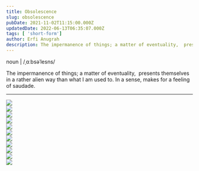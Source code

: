 ```yaml
---
title: Obsolescence
slug: obsolescence
pubDate: 2021-11-02T11:15:00.000Z
updatedDate: 2022-06-13T06:35:07.000Z
tags: [ 'short-form']
author: Erfi Anugrah
description: The impermanence of things; a matter of eventuality,  presents themselves in a rather alien way than what I am used to. In a sense, makes for a feeling of saudade.
---
```


noun | /ˌɑːbsəˈlesns/

The impermanence of things; a matter of eventuality,  presents themselves in a rather alien way than what I am used to. In a sense, makes for a feeling of saudade.

---
<div class="grid grid-cols-1 sm:grid-cols-2 md:grid-cols-3 lg:grid-cols-4 gap-4">
    <div class="col-span-1">
        <a href ="https://erfianugrah.com/content/images/2021/11/120-211005-0001.jpg" class="glightbox3" data-fslightbox="gallery">
            <img src="https://erfianugrah.com/content/images/2021/11/120-211005-0001.jpg" />
        </a>
    </div>
    <div class="col-span-1">
        <a href ="https://erfianugrah.com/content/images/2021/11/120-211005-0002.jpg" class="glightbox3" data-fslightbox="gallery">
            <img src="https://erfianugrah.com/content/images/2021/11/120-211005-0002.jpg" />
        </a>
    </div>
    <div class="col-span-1">
        <a href ="https://erfianugrah.com/content/images/2021/11/120-211005-0004.jpg" class="glightbox3" data-fslightbox="gallery">
            <img src="https://erfianugrah.com/content/images/2021/11/120-211005-0004.jpg" />
        </a>
    </div>
    <div class="col-span-1">
        <a href ="https://erfianugrah.com/content/images/2021/11/120-211005-0006-2.jpg" class="glightbox3" data-fslightbox="gallery">
            <img src="https://erfianugrah.com/content/images/2021/11/120-211005-0006-2.jpg" />
        </a>
    </div>
    <div class="col-span-1">
        <a href ="https://erfianugrah.com/content/images/2021/11/120-211005-0001-2.jpg" class="glightbox3" data-fslightbox="gallery">
            <img src="https://erfianugrah.com/content/images/2021/11/120-211005-0001-2.jpg" />
        </a>
    </div>
    <div class="col-span-1">
        <a href ="https://erfianugrah.com/content/images/2021/11/120-211005-0004-2.jpg" class="glightbox3" data-fslightbox="gallery">
            <img src="https://erfianugrah.com/content/images/2021/11/120-211005-0004-2.jpg" />
        </a>
    </div>
    <div class="col-span-1">
        <a href ="https://erfianugrah.com/content/images/2021/11/120-211005-0002-2.jpg" class="glightbox3" data-fslightbox="gallery">
            <img src="https://erfianugrah.com/content/images/2021/11/120-211005-0002-2.jpg" />
        </a>
    </div>
    <div class="col-span-1">
        <a href ="https://erfianugrah.com/content/images/2021/11/120-211005-0001-3.jpg" class="glightbox3" data-fslightbox="gallery">
            <img src="https://erfianugrah.com/content/images/2021/11/120-211005-0001-3.jpg" />
        </a>
    </div>
    <div class="col-span-1">
        <a href ="https://erfianugrah.com/content/images/2021/11/120-211005-0007.jpg" class="glightbox3" data-fslightbox="gallery">
            <img src="https://erfianugrah.com/content/images/2021/11/120-211005-0007.jpg" />
        </a>
    </div>
    <div class="col-span-1">
        <a href ="https://erfianugrah.com/content/images/2021/11/120-211005-0005-1.jpg" class="glightbox3" data-fslightbox="gallery">
            <img src="https://erfianugrah.com/content/images/2021/11/120-211005-0005-1.jpg" />
        </a>
    </div>
    <div class="col-span-1">
        <a href ="https://erfianugrah.com/content/images/2021/11/120-211005-0009.jpg" class="glightbox3" data-fslightbox="gallery">
            <img src="https://erfianugrah.com/content/images/2021/11/120-211005-0009.jpg" />
        </a>
    </div>
</div>
